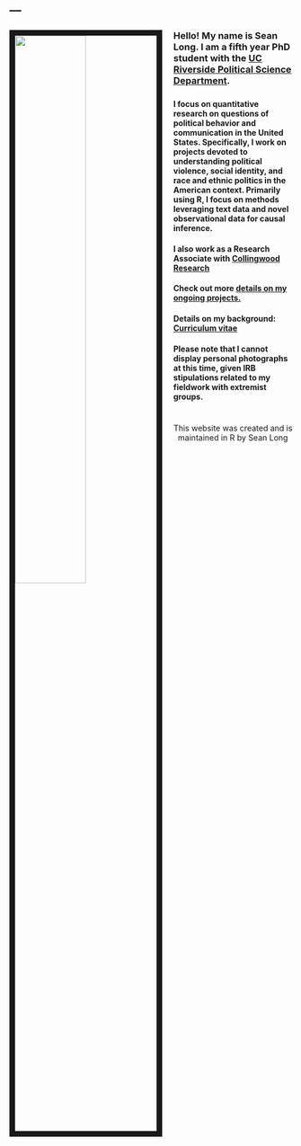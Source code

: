 ---
---

<link rel="stylesheet" href="styles.css" type="text/css">

###

###

###

###

<img src="images/Hood.jpg" style="width:50%; border:10px solid; margin-right: 20px" align="left">

###

###

###

###

###

###

###
### Hello! My name is Sean Long. I am a fifth year PhD student with the [UC Riverside Political Science Department](https://politicalscience.ucr.edu/).

###

###

###

###

###

###
###

###


###

###

#### I focus on quantitative research on questions of political behavior and communication in the United States. Specifically, I work on projects devoted to understanding political violence, social identity, and race and ethnic politics in the American context. Primarily using R, I focus on methods leveraging text data and novel observational data for causal inference.

####  I also work as a Research Associate with [Collingwood Research](https://www.collingwoodresearch.com/)

#### Check out more [details on my ongoing projects.](https://seandlong.github.io/research)
#### Details on my background: [Curriculum vitae](https://seandlong.github.io/images/Full_CV.pdf)
#### Please note that I cannot display personal photographs at this time, given IRB stipulations related to my fieldwork with extremist groups.

####

####


#

#

#

#

#

#

#

#

#

#

#


<center>
This website was created and is maintained in R by Sean Long
</center>
